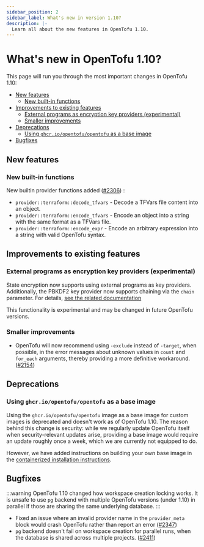 ```yaml
---
sidebar_position: 2
sidebar_label: What's new in version 1.10?
description: |-
  Learn all about the new features in OpenTofu 1.10.
---
```


# What's new in OpenTofu 1.10?

This page will run you through the most important changes in OpenTofu 1.10:

- [New features](#new-features)
  - [New built-in functions](#new-built-in-functions)
- [Improvements to existing features](#improvements-to-existing-features)
  - [External programs as encryption key providers (experimental)](#external-programs-as-encryption-key-providers-experimental)
  - [Smaller improvements](#smaller-improvements)
- [Deprecations](#deprecations)
  - [Using `ghcr.io/opentofu/opentofu` as a base image](#using-ghcrioopentofuopentofu-as-a-base-image)
- [Bugfixes](#bugfixes)

## New features

### New built-in functions

New builtin provider functions added ([#2306](https://github.com/opentofu/opentofu/pull/2306)) :

- `provider::terraform::decode_tfvars` - Decode a TFVars file content into an object.
- `provider::terraform::encode_tfvars` - Encode an object into a string with the same format as a TFVars file.
- `provider::terraform::encode_expr` - Encode an arbitrary expression into a string with valid OpenTofu syntax.

## Improvements to existing features

### External programs as encryption key providers (experimental)

State encryption now supports using external programs as key providers. Additionally, the PBKDF2 key provider now supports chaining via the `chain` parameter. For details, [see the related documentation](../language/state/encryption.mdx#external-experimental)

This functionality is experimental and may be changed in future OpenTofu versions.

### Smaller improvements

* OpenTofu will now recommend using `-exclude` instead of `-target`, when possible, in the error messages about unknown values in `count` and `for_each` arguments, thereby providing a more definitive workaround. ([#2154](https://github.com/opentofu/opentofu/pull/2154))

## Deprecations

### Using `ghcr.io/opentofu/opentofu` as a base image

Using the `ghcr.io/opentofu/opentofu` image as a base image for custom images is deprecated and doesn't work as of OpenTofu 1.10. The reason behind this change is security: while we regularly update OpenTofu itself when security-relevant updates arise, providing a base image would require an update roughly once a week, which we are currently not equipped to do.

However, we have added instructions on building your own base image in the [containerized installation instructions](./install/docker.mdx#building-your-own-image).

## Bugfixes

:::warning
OpenTofu 1.10 changed how workspace creation locking works. It is unsafe to
use `pg` backend with multiple OpenTofu versions (under 1.10) in parallel if those
are sharing the same underlying database.
:::

- Fixed an issue where an invalid provider name in the `provider_meta` block would crash OpenTofu rather than report an error ([#2347](https://github.com/opentofu/opentofu/pull/2347))
- `pg` backend doesn't fail on workspace creation for parallel runs, when the database is shared across multiple projects. ([#2411](https://github.com/opentofu/opentofu/pull/2411))
